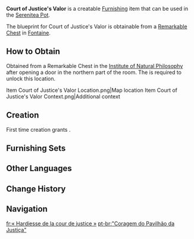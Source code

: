 {{Furnishing Infobox
|id             = 370801
|image          = Item Court of Justice's Valor.png
|category       = Building
|subcategory    = Fontaine-Style
|quality        = 4
|adeptal_energy = 90
|load           = 530
|reduced_load   = 397
|description    = A structurally solid medium-sized building built in the same style as the [[Court of Fontaine]] branch of the [[Adventurers' Guild]]. It's one of the few buildings to utilize the metal frame and slag cement construction method, and even the gaps between the masonry are filled with a powerful adhesive. It is said that even a berserk [[clockwork meka]] going all out would have a hard time tearing it down.<br>According to a certain tabloid, when the Adventurers' Guild built its Fontaine branch, they took the possibility of repeated inspections by the [[Maison Gardiennage]] and the huge pressure the heavy clockwork meka would exert on the flooring into consideration. Furthermore, if conflict were to rise with the Maison Gardiennage or if a clockwork meka were to go out of control, half the building could easily be destroyed. Thus, the Adventurers' Guild was willing to invest a huge sum in a strong structure utilizing a metal frame.<br>When asked about it, the members of the Adventurers' Guild refused to comment on this or just responded with blank expressions. However, the local residents could clearly tell the relationship between the Adventurers' Guild and Maison Gardiennage was quite harmonious, nor was the building designed especially for the Adventurers' Guild. The article was seen as fabricating and spreading rumors. As a result, the author of the article soon became a pariah in Fontaine media industry.
|mention        = Adventurers' Guild
|blueprint      = Remarkable Chest
}}
'''Court of Justice's Valor''' is a creatable [[Furnishing]] item that can be used in the [[Serenitea Pot]].

The blueprint for Court of Justice's Valor is obtainable from a [[Remarkable Chest]] in [[Fontaine]].

==How to Obtain==
Obtained from a Remarkable Chest in the [[Institute of Natural Philosophy]] after opening a door in the northern part of the room. The {{Quest|Aqueous Tidemarks}} is required to unlock this location.
<gallery>
Item Court of Justice's Valor Location.png|Map location
Item Court of Justice's Valor Context.png|Additional context
</gallery>

==Creation==
First time creation grants {{Item|Trust|24|x=90}}.
{{Recipe
|type = Creation
|time = 14h
|Mallow Wood = 10
|Iron Chunk = 10
|White Iron Chunk = 10
|sort = Mallow Wood;Iron Chunk;White Iron Chunk
}}

==Furnishing Sets==
{{Craft Usage|type=Furnishing Set}}

==Other Languages==
{{Other Languages
|en      = Court of Justice's Valor
|zhs     = 「正义之廷的勇气」
|zhs_rm  = 
|zht     = 「正義之廷的勇氣」
|zht_rm  = 
|zh_tl   = 
|ja      = 「正義の都の勇気」
|ja_rm   = "Seigi no Miyako no Yuuki"
|ja_tl   = 
|ko      = 「정의의 성의 용기」
|ko_rm   = 
|ko_tl   = "Bravery of the City of Justice"
|es      = Valentía de la corte de la justicia
|es_tl   = Valor of the Court of Justice
|fr      = «&nbsp;Hardiesse de la cour de justice&nbsp;»
|fr_tl   = "Court of Justice's Boldness"
|ru      = «Храбрость Дворца справедливости»
|ru_tl   = "Court of Justice's Bravery"
|th      = "ความกล้าหาญแห่งศาลเที่ยงธรรม"
|th_rm   = 
|th_tl   = 
|vi      = Lòng Dũng Cảm Của Sảnh Chính Nghĩa
|vi_tl   = 
|de      = „Mut der gerechten Vorsehung“
|de_tl   = "Courage of Just Providence"
|id      = "Keberanian Pengadilan Hukum"
|id_tl   = "Court of Law's Bravery"
|pt      = "Coragem do Pavilhão da Justiça"
|pt_tl   = 
|tr      = Adalet Sarayı Kahramanlığı
|tr_tl   = 
|it      = Valore della Corte di Giustizia
|it_tl   = Valor of the Court of Justice
}}

==Change History==
{{Change History|4.0}}

==Navigation==
{{Furnishing Navbox|exterior}}

[[fr:« Hardiesse de la cour de justice »]]
[[pt-br:"Coragem do Pavilhão da Justiça"]]